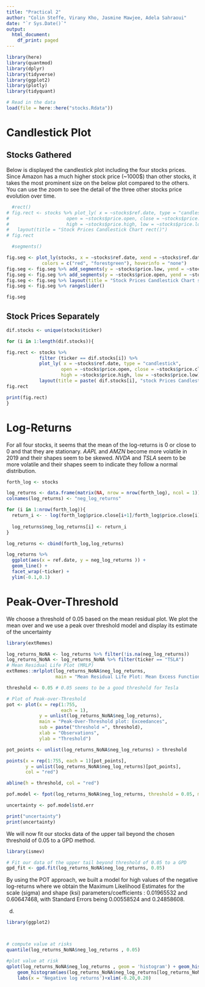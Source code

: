 ```yaml
---
title: "Practical 2"
author: "Colin Steffe, Virany Kho, Jasmine Mawjee, Adela Sahraoui"
date: "`r Sys.Date()`"
output:
  html_document:
    df_print: paged
---
```



```r
library(here)
library(quantmod)  
library(dplyr)
library(tidyverse)
library(ggplot2)
library(plotly)
library(tidyquant)

# Read in the data
load(file = here::here("stocks.Rdata"))
```

# Candlestick Plot {.tabset}

## Stocks Gathered

Below is displayed the candlestick plot including the four stocks prices. Since Amazon has a much higher stock price (~1000$) than other stocks, it takes the most prominent size on the below plot compared to the others.  You can use the zoom to see the detail of the three other stocks price evolution over time. 

```r

  #rect()
# fig.rect <- stocks %>% plot_ly( x = ~stocks$ref.date, type = "candlestick",
#                     open = ~stocks$price.open, close = ~stocks$price.close,
#                     high = ~stocks$price.high, low = ~stocks$price.low) %>% 
#   layout(title = "Stock Prices Candlestick Chart rect()")
# fig.rect

  #segments()

fig.seg <- plot_ly(stocks, x = ~stocks$ref.date, xend = ~stocks$ref.date, color = ~stocks$price.close > stocks$price.open,
             colors = c("red", "forestgreen"), hoverinfo = "none") 
fig.seg <- fig.seg %>% add_segments(y = ~stocks$price.low, yend = ~stocks$price.high, size = I(1)) 
fig.seg <- fig.seg %>% add_segments(y = ~stocks$price.open, yend = ~stocks$price.close, size = I(3)) 
fig.seg <- fig.seg %>% layout(title = "Stock Prices Candlestick Chart segments()", showlegend =FALSE, yaxis = list(title = "Price")) 
fig.seg <- fig.seg %>% rangeslider()

fig.seg
```

## Stock Prices Separately

```r
dif.stocks <- unique(stocks$ticker)

for (i in 1:length(dif.stocks)){

fig.rect <- stocks %>% 
            filter (ticker == dif.stocks[i]) %>% 
            plot_ly( x = ~stocks$ref.date, type = "candlestick",
                    open = ~stocks$price.open, close = ~stocks$price.close,
                    high = ~stocks$price.high, low = ~stocks$price.low) %>% 
            layout(title = paste( dif.stocks[i], "stock Prices Candlestick "))
fig.rect

print(fig.rect)
}
```

# Log-Returns

For all four stocks, it seems that the mean of the log-returns is 0 or close to 0 and that they are stationary. *AAPL* and *AMZN* become more volatile in 2019 and their shapes seem to be skewed. *NVDA* and *TSLA* seem to be more volatile and their shapes seem to indicate they follow a normal distribution. 

```r

forth_log <- stocks

log_returns <- data.frame(matrix(NA, nrow = nrow(forth_log), ncol = 1))
colnames(log_returns) <- "neg_log_returns"

for (i in 1:nrow(forth_log)){
  return_i <- - log(forth_log$price.close[i+1]/forth_log$price.close[i])
  
  log_returns$neg_log_returns[i] <- return_i
}

log_returns <- cbind(forth_log,log_returns)

log_returns %>% 
  ggplot(aes(x = ref.date, y = neg_log_returns )) + 
  geom_line() +
  facet_wrap(~ticker) +
  ylim(-0.1,0.1)

```
# Peak-Over-Threshold 

We choose a threshold of 0.05 based on the mean residual plot. We plot the mean over and we use a peak over threshold model and display its estimate of the uncertainty  

```r

library(extRemes)

log_returns_NoNA <- log_returns %>% filter(!is.na(neg_log_returns))
log_returns_NoNA <- log_returns_NoNA %>% filter(ticker == "TSLA")
# Mean Residual Life Plot (MRLP)
extRemes::mrlplot(log_returns_NoNA$neg_log_returns,
                  main = "Mean Residual Life Plot: Mean Excess Function") 

threshold <- 0.05 # 0.05 seems to be a good threshold for Tesla

# Plot of Peak-over-Threshold
pot <- plot(x = rep(1:755, 
                    each = 1), 
            y = unlist(log_returns_NoNA$neg_log_returns), 
            main = "Peak-Over-Threshold plot: Exceedances",
            sub = paste("threshold =", threshold), 
            xlab = "Observations", 
            ylab = "Threshold")

pot_points <- unlist(log_returns_NoNA$neg_log_returns) > threshold

points(x = rep(1:755, each = 1)[pot_points], 
       y = unlist(log_returns_NoNA$neg_log_returns)[pot_points], 
       col = "red")

abline(h = threshold, col = "red") 

pof.model <- fpot(log_returns_NoNA$neg_log_returns, threshold = 0.05, mper = 0.95)

uncertainty <- pof.model$std.err

print("uncertainty")
print(uncertainty)

```

We will now fit our stocks data of the upper tail beyond the chosen threshold of 0.05 to a GPD method.
```r
library(ismev)

# Fit our data of the upper tail beyond threshold of 0.05 to a GPD
gpd_fit <- gpd.fit(log_returns_NoNA$neg_log_returns, 0.05)

```
By using the POT approach, we built a model for high values of the negative log-returns where we obtain the Maximum Likelihood Estimates for the scale (sigma) and shape (ksi) parameters/coefficients : 0.01965532 and 0.60647468, with Standard Errors being 0.00558524 and 0.24858608.




d)

```r
library(ggplot2)



# compute value at risks
quantile(log_returns_NoNA$neg_log_returns , 0.05)

#plot value at risk
qplot(log_returns_NoNA$neg_log_returns , geom = 'histogram') + geom_histogram(fill = 'lightblue' , bins = 30) +
    geom_histogram(aes(log_returns_NoNA$neg_log_returns[log_returns_NoNA$neg_log_returns < quantile(log_returns_NoNA$neg_log_returns , 0.05)]) , fill = 'red' , bins = 30) +
    labs(x = 'Negative log returns')+xlim(-0.20,0.20)

```

